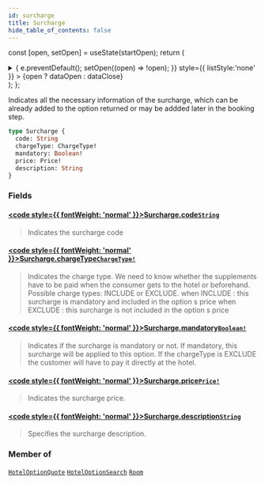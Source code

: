 ```yaml
---
id: surcharge
title: Surcharge
hide_table_of_contents: false
---
```






const [open, setOpen] = useState(startOpen);
return (
<details {...(open ? { open: true } : {})} className="details" style={{ border:'none', boxShadow:'none', background:'var(--ifm-background-color)' }}>
<summary
onClick={(e) => {
e.preventDefault();
setOpen((open) => !open);
}}
style={{ listStyle:'none' }} >
{open ? dataOpen : dataClose}
</summary>
{open && children}
</details>
);
};

Indicates all the necessary information of the surcharge, which can be already added to the option returned or may be addded later in the booking step.

```graphql
type Surcharge {
  code: String
  chargeType: ChargeType!
  mandatory: Boolean!
  price: Price!
  description: String
}
```

### Fields

#### [<code style={{ fontWeight: 'normal' }}>Surcharge.<b>code</b></code>](#)<Bullet />[`String`](/api/scalars/string) <Badge class="badge badge--secondary" text="scalar"/>

> Indicates the surcharge code

#### [<code style={{ fontWeight: 'normal' }}>Surcharge.<b>chargeType</b></code>](#)<Bullet />[`ChargeType!`](/api/enums/charge-type) <Badge class="badge badge--secondary" text="non-null"/> <Badge class="badge badge--secondary" text="enum"/>

> Indicates the charge type. We need to know whether the supplements have to be paid when the consumer gets to the hotel or beforehand.
> Possible charge types: INCLUDE or EXCLUDE.
> when INCLUDE : this surcharge is mandatory and included in the option s price
> when EXCLUDE : this surcharge is not included in the option s price

#### [<code style={{ fontWeight: 'normal' }}>Surcharge.<b>mandatory</b></code>](#)<Bullet />[`Boolean!`](/api/scalars/boolean) <Badge class="badge badge--secondary" text="non-null"/> <Badge class="badge badge--secondary" text="scalar"/>

> Indicates if the surcharge is mandatory or not. If mandatory, this surcharge will be applied to this option.
> If the chargeType is EXCLUDE the customer will have to pay it directly at the hotel.

#### [<code style={{ fontWeight: 'normal' }}>Surcharge.<b>price</b></code>](#)<Bullet />[`Price!`](/api/objects/price) <Badge class="badge badge--secondary" text="non-null"/> <Badge class="badge badge--secondary" text="object"/>

> Indicates the surcharge price.

#### [<code style={{ fontWeight: 'normal' }}>Surcharge.<b>description</b></code>](#)<Bullet />[`String`](/api/scalars/string) <Badge class="badge badge--secondary" text="scalar"/>

> Specifies the surcharge description.

### Member of

[`HotelOptionQuote`](/api/objects/hotel-option-quote) <Badge class="badge badge--secondary" text="object"/><Bullet />[`HotelOptionSearch`](/api/objects/hotel-option-search) <Badge class="badge badge--secondary" text="object"/><Bullet />[`Room`](/api/objects/room) <Badge class="badge badge--secondary" text="object"/>
